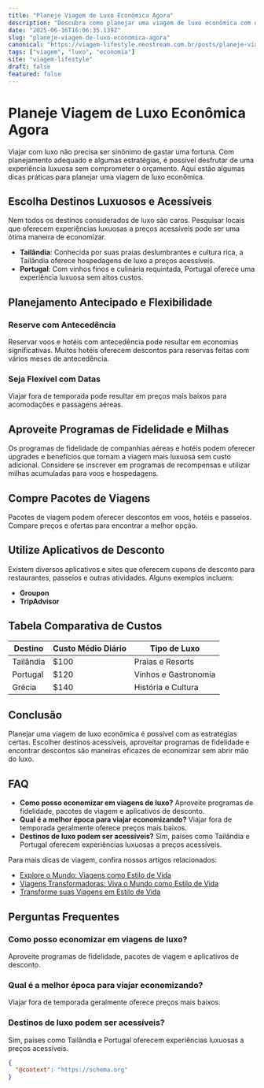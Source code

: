 ```yaml
---
title: "Planeje Viagem de Luxo Econômica Agora"
description: "Descubra como planejar uma viagem de luxo econômica com dicas práticas. Economize enquanto aproveita o melhor do luxo em suas viagens."
date: "2025-06-16T16:06:35.139Z"
slug: "planeje-viagem-de-luxo-economica-agora"
canonical: "https://viagem-lifestyle.neostream.com.br/posts/planeje-viagem-de-luxo-economica-agora"
tags: ["viagem", "luxo", "economia"]
site: "viagem-lifestyle"
draft: false
featured: false
---
```


# Planeje Viagem de Luxo Econômica Agora

Viajar com luxo não precisa ser sinônimo de gastar uma fortuna. Com planejamento adequado e algumas estratégias, é possível desfrutar de uma experiência luxuosa sem comprometer o orçamento. Aqui estão algumas dicas práticas para planejar uma viagem de luxo econômica.

## Escolha Destinos Luxuosos e Acessíveis

Nem todos os destinos considerados de luxo são caros. Pesquisar locais que oferecem experiências luxuosas a preços acessíveis pode ser uma ótima maneira de economizar.

- **Tailândia**: Conhecida por suas praias deslumbrantes e cultura rica, a Tailândia oferece hospedagens de luxo a preços acessíveis.
- **Portugal**: Com vinhos finos e culinária requintada, Portugal oferece uma experiência luxuosa sem altos custos.

## Planejamento Antecipado e Flexibilidade

### Reserve com Antecedência

Reservar voos e hotéis com antecedência pode resultar em economias significativas. Muitos hotéis oferecem descontos para reservas feitas com vários meses de antecedência.

### Seja Flexível com Datas

Viajar fora de temporada pode resultar em preços mais baixos para acomodações e passagens aéreas.

## Aproveite Programas de Fidelidade e Milhas

Os programas de fidelidade de companhias aéreas e hotéis podem oferecer upgrades e benefícios que tornam a viagem mais luxuosa sem custo adicional. Considere se inscrever em programas de recompensas e utilizar milhas acumuladas para voos e hospedagens.

## Compre Pacotes de Viagens

Pacotes de viagem podem oferecer descontos em voos, hotéis e passeios. Compare preços e ofertas para encontrar a melhor opção.

## Utilize Aplicativos de Desconto

Existem diversos aplicativos e sites que oferecem cupons de desconto para restaurantes, passeios e outras atividades. Alguns exemplos incluem:

- **Groupon**
- **TripAdvisor**

## Tabela Comparativa de Custos

| Destino       | Custo Médio Diário | Tipo de Luxo           |
|---------------|-------------------|------------------------|
| Tailândia     | $100              | Praias e Resorts       |
| Portugal      | $120              | Vinhos e Gastronomia   |
| Grécia        | $140              | História e Cultura     |

## Conclusão

Planejar uma viagem de luxo econômica é possível com as estratégias certas. Escolher destinos acessíveis, aproveitar programas de fidelidade e encontrar descontos são maneiras eficazes de economizar sem abrir mão do luxo.

## FAQ

- **Como posso economizar em viagens de luxo?**
  Aproveite programas de fidelidade, pacotes de viagem e aplicativos de desconto.
- **Qual é a melhor época para viajar economizando?**
  Viajar fora de temporada geralmente oferece preços mais baixos.
- **Destinos de luxo podem ser acessíveis?**
  Sim, países como Tailândia e Portugal oferecem experiências luxuosas a preços acessíveis.

Para mais dicas de viagem, confira nossos artigos relacionados:
- [Explore o Mundo: Viagens como Estilo de Vida](/posts/explore-o-mundo-viagens-como-estilo-de-vida)
- [Viagens Transformadoras: Viva o Mundo como Estilo de Vida](/posts/viagens-transformadoras-viva-o-mundo-como-estilo-de-vida)
- [Transforme suas Viagens em Estilo de Vida](/posts/transforme-suas-viagens-em-estilo-de-vida)

## Perguntas Frequentes

### Como posso economizar em viagens de luxo?
Aproveite programas de fidelidade, pacotes de viagem e aplicativos de desconto.

### Qual é a melhor época para viajar economizando?
Viajar fora de temporada geralmente oferece preços mais baixos.

### Destinos de luxo podem ser acessíveis?
Sim, países como Tailândia e Portugal oferecem experiências luxuosas a preços acessíveis.

```json
{
  "@context": "https://schema.org"
}
```